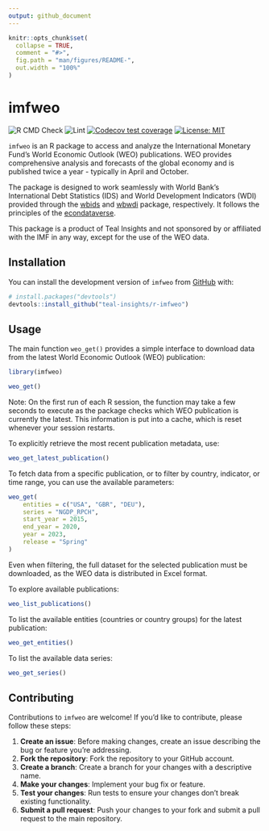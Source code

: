```yaml
---
output: github_document
---
```


<!-- README.md is generated from README.Rmd. Please edit that file -->

```r
knitr::opts_chunk$set(
  collapse = TRUE,
  comment = "#>",
  fig.path = "man/figures/README-",
  out.width = "100%"
)
```

# imfweo

<!-- badges: start -->

<!-- [![CRAN
status](https://www.r-pkg.org/badges/version/imfweo)](https://cran.r-project.org/package=imfweo)
[![CRAN
downloads](https://cranlogs.r-pkg.org/badges/imfweo)](https://cran.r-project.org/package=imfweo) -->
![R CMD
Check](https://github.com/teal-insights/r-imfweo/actions/workflows/R-CMD-check.yaml/badge.svg)
![Lint](https://github.com/teal-insights/r-imfweo/actions/workflows/lint.yaml/badge.svg)
[![Codecov test
coverage](https://codecov.io/gh/teal-insights/r-imfweo/graph/badge.svg)](https://app.codecov.io/gh/teal-insights/r-imfweo)
[![License:
MIT](https://img.shields.io/badge/License-MIT-yellow.svg)](https://opensource.org/licenses/MIT)
<!-- badges: end -->

`imfweo` is an R package to access and analyze the International Monetary Fund's World Economic Outlook (WEO) publications. WEO provides comprehensive analysis and forecasts of the global economy and is published twice a year - typically in April and October.

The package is designed to work seamlessly with World Bank's International Debt Statistics (IDS) and World Development Indicators (WDI) provided through the [wbids](https://github.com/teal-insights/r-wbids) and [wbwdi](https://github.com/tidy-intelligence/r-wbwdi) package, respectively. It follows the principles of the [econdataverse](https://www.econdataverse.org/).

This package is a product of Teal Insights and not sponsored by or affiliated with the IMF in any way, except for the use of the WEO data.

## Installation

You can install the development version of `imfweo` from [GitHub](https://github.com/) with:

``` r
# install.packages("devtools")
devtools::install_github("teal-insights/r-imfweo")
```

## Usage

The main function `weo_get()` provides a simple interface to download data from the latest World Economic Outlook (WEO) publication:

```r
library(imfweo)

weo_get()
```

Note: On the first run of each R session, the function may take a few seconds to execute as the package checks which WEO publication is currently the latest. This information is put into a cache, which is reset whenever your session restarts. 

To explicitly retrieve the most recent publication metadata, use:

```r
weo_get_latest_publication()
```

To fetch data from a specific publication, or to filter by country, indicator, or time range, you can use the available parameters:

```r
weo_get(
    entities = c("USA", "GBR", "DEU"),
    series = "NGDP_RPCH",
    start_year = 2015,
    end_year = 2020,
    year = 2023,
    release = "Spring"
)
```

Even when filtering, the full dataset for the selected publication must be downloaded, as the WEO data is distributed in Excel format.

To explore available publications:

```r
weo_list_publications()
```

To list the available entities (countries or country groups) for the latest publication:

```r
weo_get_entities()
```

To list the available data series:

```r
weo_get_series()
```

## Contributing

Contributions to `imfweo` are welcome! If you'd like to contribute, please follow these steps:

1. **Create an issue**: Before making changes, create an issue describing the bug or feature you're addressing.
2. **Fork the repository**: Fork the repository to your GitHub account.
3. **Create a branch**: Create a branch for your changes with a descriptive name.
4. **Make your changes**: Implement your bug fix or feature.
5. **Test your changes**: Run tests to ensure your changes don't break existing functionality.
6. **Submit a pull request**: Push your changes to your fork and submit a pull request to the main repository.
